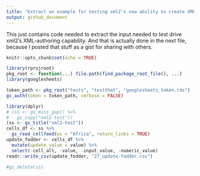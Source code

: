 ```yaml
---
title: "Extract an example for testing xml2's new ability to create XML"
output: github_document
---
```


This just contains code needed to extract the input needed to test drive xml2's XML-authoring capability. And that is actually done in the next file, because I posted that stuff as a gist for sharing with others.

```r
knitr::opts_chunk$set(echo = TRUE)
```

```r
library(rprojroot)
pkg_root <- function(...) file.path(find_package_root_file(), ...) 
library(googlesheets)
```

```r
token_path <- pkg_root("tests", "testthat", "googlesheets_token.rds")
gs_auth(token = token_path, verbose = FALSE)
```

```r
library(dplyr)
# (ss <- gs_mini_gap() %>% 
#   gs_copy("xml2-test"))
(ss <- gs_title("xml2-test"))
cells_df <- ss %>%
  gs_read_cellfeed(ws = "Africa", return_links = TRUE)
update_fodder <- cells_df %>%
  mutate(update_value = value) %>% 
  select(-cell_alt, -value, -input_value, -numeric_value)
readr::write_csv(update_fodder, "27_update-fodder.csv")
```

```r
#gs_delete(ss)
```

